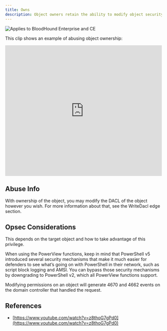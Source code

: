 ```yaml
---
title: Owns
description: Object owners retain the ability to modify object security descriptors, regardless of permissions on the object’s DACL
---
```


<img noZoom src="/assets/enterprise-AND-community-edition-pill-tag.svg" alt="Applies to BloodHound Enterprise and CE"/>

This clip shows an example of abusing object ownership:

<iframe id="youtube-5688" frameborder="0" allowfullscreen="" allow="accelerometer; autoplay; clipboard-write; encrypted-media; gyroscope; picture-in-picture; web-share" referrerpolicy="strict-origin-when-cross-origin" title="Player for 2 11 BloodHound Head to Tail Andy Robbins Rohan Vazarkar" width="100%" height="420" src="https://www.youtube.com/embed/fqYoOoghqdE?autoplay=0&amp;controls=0&amp;disablekb=1&amp;playsinline=1&amp;cc_load_policy=0&amp;cc_lang_pref=auto&amp" data-gtm-yt-inspected-6="true"></iframe>

Abuse Info[](#heading-1)
------------------------

With ownership of the object, you may modify the DACL of the object however you wish. For more information about that, see the WriteDacl edge section.

Opsec Considerations[](#heading-2)
----------------------------------

This depends on the target object and how to take advantage of this privilege.

When using the PowerView functions, keep in mind that PowerShell v5 introduced several security mechanisms that make it much easier for defenders to see what’s going on with PowerShell in their network, such as script block logging and AMSI. You can bypass those security mechanisms by downgrading to PowerShell v2, which all PowerView functions support.

Modifying permissions on an object will generate 4670 and 4662 events on the domain controller that handled the request.

References[](#heading-3)
------------------------

* [https://www.youtube.com/watch?v=z8thoG7gPd0](https://www.youtube.com/watch?v=z8thoG7gPd0)
